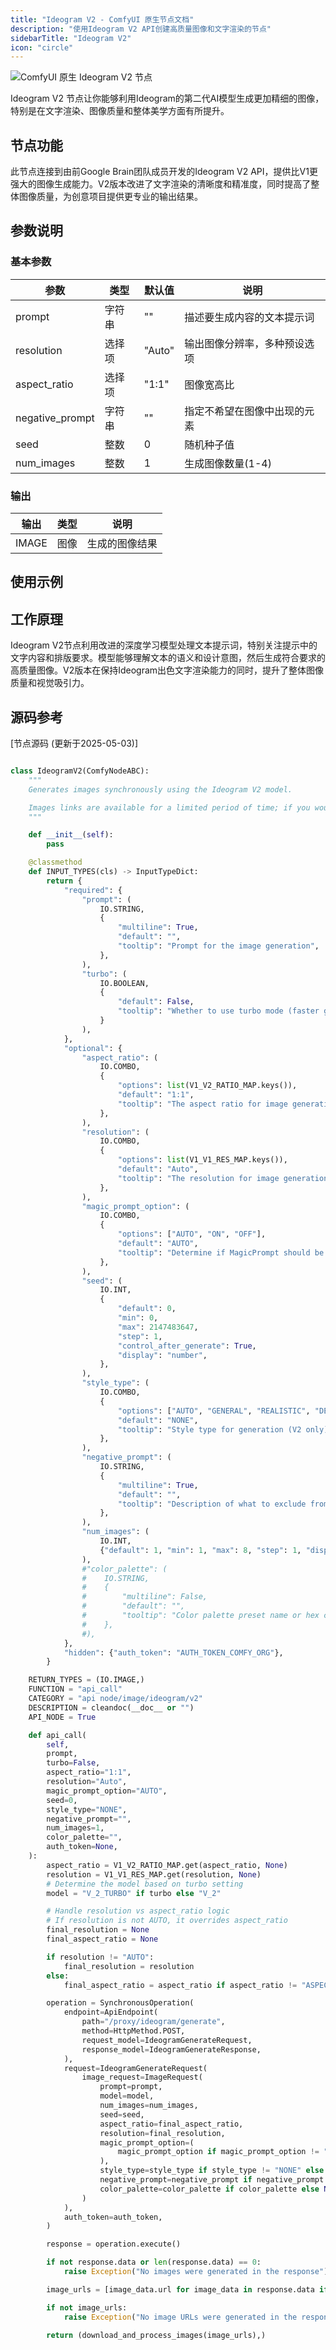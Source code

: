```yaml
---
title: "Ideogram V2 - ComfyUI 原生节点文档"
description: "使用Ideogram V2 API创建高质量图像和文字渲染的节点"
sidebarTitle: "Ideogram V2"
icon: "circle"
---
```


![ComfyUI 原生 Ideogram V2 节点](/images/built-in-nodes/api_nodes/ideogram/ideogram-v2.jpg)

Ideogram V2 节点让你能够利用Ideogram的第二代AI模型生成更加精细的图像，特别是在文字渲染、图像质量和整体美学方面有所提升。

## 节点功能

此节点连接到由前Google Brain团队成员开发的Ideogram V2 API，提供比V1更强大的图像生成能力。V2版本改进了文字渲染的清晰度和精准度，同时提高了整体图像质量，为创意项目提供更专业的输出结果。

## 参数说明

### 基本参数

| 参数 | 类型 | 默认值 | 说明 |
|-----|-----|-------|------|
| prompt | 字符串 | "" | 描述要生成内容的文本提示词 |
| resolution | 选择项 | "Auto" | 输出图像分辨率，多种预设选项 |
| aspect_ratio | 选择项 | "1:1" | 图像宽高比 |
| negative_prompt | 字符串 | "" | 指定不希望在图像中出现的元素 |
| seed | 整数 | 0 | 随机种子值 |
| num_images | 整数 | 1 | 生成图像数量(1-4) |

### 输出

| 输出 | 类型 | 说明 |
|-----|-----|------|
| IMAGE | 图像 | 生成的图像结果 |

## 使用示例

## 工作原理

Ideogram V2节点利用改进的深度学习模型处理文本提示词，特别关注提示中的文字内容和排版要求。模型能够理解文本的语义和设计意图，然后生成符合要求的高质量图像。V2版本在保持Ideogram出色文字渲染能力的同时，提升了整体图像质量和视觉吸引力。

## 源码参考

[节点源码 (更新于2025-05-03)] 

```python

class IdeogramV2(ComfyNodeABC):
    """
    Generates images synchronously using the Ideogram V2 model.

    Images links are available for a limited period of time; if you would like to keep the image, you must download it.
    """

    def __init__(self):
        pass

    @classmethod
    def INPUT_TYPES(cls) -> InputTypeDict:
        return {
            "required": {
                "prompt": (
                    IO.STRING,
                    {
                        "multiline": True,
                        "default": "",
                        "tooltip": "Prompt for the image generation",
                    },
                ),
                "turbo": (
                    IO.BOOLEAN,
                    {
                        "default": False,
                        "tooltip": "Whether to use turbo mode (faster generation, potentially lower quality)",
                    }
                ),
            },
            "optional": {
                "aspect_ratio": (
                    IO.COMBO,
                    {
                        "options": list(V1_V2_RATIO_MAP.keys()),
                        "default": "1:1",
                        "tooltip": "The aspect ratio for image generation. Ignored if resolution is not set to AUTO.",
                    },
                ),
                "resolution": (
                    IO.COMBO,
                    {
                        "options": list(V1_V1_RES_MAP.keys()),
                        "default": "Auto",
                        "tooltip": "The resolution for image generation. If not set to AUTO, this overrides the aspect_ratio setting.",
                    },
                ),
                "magic_prompt_option": (
                    IO.COMBO,
                    {
                        "options": ["AUTO", "ON", "OFF"],
                        "default": "AUTO",
                        "tooltip": "Determine if MagicPrompt should be used in generation",
                    },
                ),
                "seed": (
                    IO.INT,
                    {
                        "default": 0,
                        "min": 0,
                        "max": 2147483647,
                        "step": 1,
                        "control_after_generate": True,
                        "display": "number",
                    },
                ),
                "style_type": (
                    IO.COMBO,
                    {
                        "options": ["AUTO", "GENERAL", "REALISTIC", "DESIGN", "RENDER_3D", "ANIME"],
                        "default": "NONE",
                        "tooltip": "Style type for generation (V2 only)",
                    },
                ),
                "negative_prompt": (
                    IO.STRING,
                    {
                        "multiline": True,
                        "default": "",
                        "tooltip": "Description of what to exclude from the image",
                    },
                ),
                "num_images": (
                    IO.INT,
                    {"default": 1, "min": 1, "max": 8, "step": 1, "display": "number"},
                ),
                #"color_palette": (
                #    IO.STRING,
                #    {
                #        "multiline": False,
                #        "default": "",
                #        "tooltip": "Color palette preset name or hex colors with weights",
                #    },
                #),
            },
            "hidden": {"auth_token": "AUTH_TOKEN_COMFY_ORG"},
        }

    RETURN_TYPES = (IO.IMAGE,)
    FUNCTION = "api_call"
    CATEGORY = "api node/image/ideogram/v2"
    DESCRIPTION = cleandoc(__doc__ or "")
    API_NODE = True

    def api_call(
        self,
        prompt,
        turbo=False,
        aspect_ratio="1:1",
        resolution="Auto",
        magic_prompt_option="AUTO",
        seed=0,
        style_type="NONE",
        negative_prompt="",
        num_images=1,
        color_palette="",
        auth_token=None,
    ):
        aspect_ratio = V1_V2_RATIO_MAP.get(aspect_ratio, None)
        resolution = V1_V1_RES_MAP.get(resolution, None)
        # Determine the model based on turbo setting
        model = "V_2_TURBO" if turbo else "V_2"

        # Handle resolution vs aspect_ratio logic
        # If resolution is not AUTO, it overrides aspect_ratio
        final_resolution = None
        final_aspect_ratio = None

        if resolution != "AUTO":
            final_resolution = resolution
        else:
            final_aspect_ratio = aspect_ratio if aspect_ratio != "ASPECT_1_1" else None

        operation = SynchronousOperation(
            endpoint=ApiEndpoint(
                path="/proxy/ideogram/generate",
                method=HttpMethod.POST,
                request_model=IdeogramGenerateRequest,
                response_model=IdeogramGenerateResponse,
            ),
            request=IdeogramGenerateRequest(
                image_request=ImageRequest(
                    prompt=prompt,
                    model=model,
                    num_images=num_images,
                    seed=seed,
                    aspect_ratio=final_aspect_ratio,
                    resolution=final_resolution,
                    magic_prompt_option=(
                        magic_prompt_option if magic_prompt_option != "AUTO" else None
                    ),
                    style_type=style_type if style_type != "NONE" else None,
                    negative_prompt=negative_prompt if negative_prompt else None,
                    color_palette=color_palette if color_palette else None,
                )
            ),
            auth_token=auth_token,
        )

        response = operation.execute()

        if not response.data or len(response.data) == 0:
            raise Exception("No images were generated in the response")

        image_urls = [image_data.url for image_data in response.data if image_data.url]

        if not image_urls:
            raise Exception("No image URLs were generated in the response")

        return (download_and_process_images(image_urls),)

```